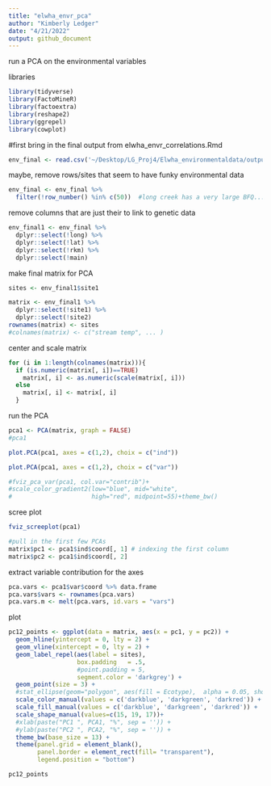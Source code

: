 ```yaml
---
title: "elwha_envr_pca"
author: "Kimberly Ledger"
date: "4/21/2022"
output: github_document
---
```


run a PCA on the environmental variables

libraries
```r
library(tidyverse)
library(FactoMineR)
library(factoextra)
library(reshape2)
library(ggrepel)
library(cowplot)
```

#first bring in the final output from elwha_envr_correlations.Rmd
```r
env_final <- read.csv('~/Desktop/LG_Proj4/Elwha_environmentaldata/outputs/env_final_pops_22April2022.csv')
```


maybe, remove rows/sites that seem to have funky environmental data 
```r
env_final <- env_final %>%
  filter(!row_number() %in% c(50))  #long creek has a very large BFQ...
```


remove columns that are just their to link to genetic data 
```r
env_final1 <- env_final %>% 
  dplyr::select(!long) %>%
  dplyr::select(!lat) %>%
  dplyr::select(!rkm) %>%
  dplyr::select(!main)
```


make final matrix for PCA 
```r
sites <- env_final1$site1

matrix <- env_final1 %>%
  dplyr::select(!site1) %>%
  dplyr::select(!site2)
rownames(matrix) <- sites
#colnames(matrix) <- c("stream temp", ... )
```

center and scale matrix 
```r
for (i in 1:length(colnames(matrix))){
  if (is.numeric(matrix[, i])==TRUE)
    matrix[, i] <- as.numeric(scale(matrix[, i]))
  else
    matrix[, i] <- matrix[, i]
  }
```


run the PCA 
```r
pca1 <- PCA(matrix, graph = FALSE)
#pca1
```


```r
plot.PCA(pca1, axes = c(1,2), choix = c("ind"))
```
```r
plot.PCA(pca1, axes = c(1,2), choix = c("var"))

#fviz_pca_var(pca1, col.var="contrib")+
#scale_color_gradient2(low="blue", mid="white", 
#                      high="red", midpoint=55)+theme_bw()
```



scree plot 
```r
fviz_screeplot(pca1)
```


```r
#pull in the first few PCAs
matrix$pc1 <- pca1$ind$coord[, 1] # indexing the first column
matrix$pc2 <- pca1$ind$coord[, 2] 
```

extract variable contribution for the axes
```r
pca.vars <- pca1$var$coord %>% data.frame
pca.vars$vars <- rownames(pca.vars)
pca.vars.m <- melt(pca.vars, id.vars = "vars")
```

plot 
```r
pc12_points <- ggplot(data = matrix, aes(x = pc1, y = pc2)) +
  geom_hline(yintercept = 0, lty = 2) +
  geom_vline(xintercept = 0, lty = 2) +
  geom_label_repel(aes(label = sites),
                   box.padding   = .5, 
                   #point.padding = 5,
                   segment.color = 'darkgrey') +
  geom_point(size = 3) +
  #stat_ellipse(geom="polygon", aes(fill = Ecotype),  alpha = 0.05, show.legend = FALSE, level = 0.95) +
  scale_color_manual(values = c('darkblue', 'darkgreen', 'darkred')) +
  scale_fill_manual(values = c('darkblue', 'darkgreen', 'darkred')) +
  scale_shape_manual(values=c(15, 19, 17))+
  #xlab(paste("PC1 ", PCA1, "%", sep = '')) + 
  #ylab(paste("PC2 ", PCA2, "%", sep = '')) +
  theme_bw(base_size = 13) +
  theme(panel.grid = element_blank(), 
        panel.border = element_rect(fill= "transparent"),
        legend.position = "bottom")

pc12_points
```



